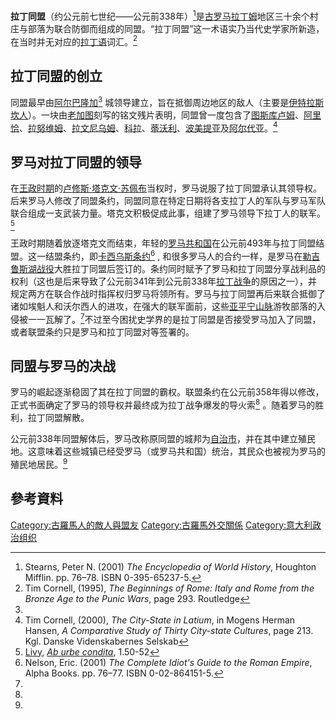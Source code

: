 '''拉丁同盟'''（约公元前七世纪——公元前338年）<ref name=Stearns>Stearns, Peter N. (2001) ''The Encyclopedia of World History'', Houghton Mifflin. pp. 76–78. ISBN 0-395-65237-5.</ref>是[[古罗马|古罗马]][[拉丁姆|拉丁姆]]地区三十余个村庄与部落为联合防御而组成的同盟。“拉丁同盟”这一术语实乃当代史学家所新造，在当时并无对应的[[拉丁语|拉丁语]]词汇。<ref>Tim Cornell, (1995), ''The Beginnings of Rome: Italy and Rome from the Bronze Age to the Punic Wars'', page 293. Routledge</ref>

==拉丁同盟的创立==
同盟最早由[[阿尔巴隆加|阿尔巴隆加]]<ref name=Stearns/> 城领导建立，旨在抵御周边地区的敌人（主要是[[伊特拉斯坎人|伊特拉斯坎人]]）。一块由[[老加图|老加图]]刻写的铭文残片表明，同盟曾一度包含了[[图斯库卢姆|图斯库卢姆]]、[[阿里恰|阿里恰]]、[[拉努维姆|拉努维姆]]、[[拉文尼乌姆|拉文尼乌姆]]、[[科拉|科拉]]、[[蒂沃利|蒂沃利]]、[[波美提亚|波美提亚]]及[[阿尔代亚|阿尔代亚]]。<ref>Tim Cornell, (2000), ''The City-State in Latium'', in Mogens Herman Hansen, ''A Comparative Study of Thirty City-state Cultures'', page 213. Kgl. Danske Videnskabernes Selskab</ref>

==罗马对拉丁同盟的领导==
在[[罗马王政时代|王政时期]]的[[卢修斯·塔克文·苏佩布|卢修斯·塔克文·苏佩布]]当权时，罗马说服了拉丁同盟承认其领导权。后来罗马人修改了同盟条约，同盟同意在特定日期将各支拉丁人的军队与罗马军队联合组成一支武装力量。塔克文积极促成此事，组建了罗马领导下拉丁人的联军。<ref>[[Livy|Livy]], ''[[Ab_urbe_condita_(book)|Ab urbe condita]]'', 1.50-52</ref>

王政时期随着放逐塔克文而结束，年轻的[[罗马共和国|罗马共和国]]在公元前493年与拉丁同盟结盟。这一结盟条约，即[[卡西乌斯条约|卡西乌斯条约]]<ref name=Nelson>Nelson, Eric. (2001) ''The Complete Idiot's Guide to the Roman Empire'', Alpha Books. pp. 76–77. ISBN 0-02-864151-5.</ref> , 和很多罗马人的合约一样，是罗马在[[勒吉鲁斯湖战役|勒吉鲁斯湖战役]]大胜拉丁同盟后签订的。条约同时赋予了罗马和拉丁同盟分享战利品的权利（这也是后来导致了公元前341年到公元前338年[[拉丁战争|拉丁战争]]的原因之一），并规定两方在联合作战时指挥权归罗马将领所有。罗马与拉丁同盟再后来联合抵御了诸如埃魁人和沃尔西人的进攻，在强大的联军面前，这些[[亚平宁山脉|亚平宁山脉]]游牧部落的入侵被一一瓦解了。<ref name=Stearns/>不过至今困扰史学界的是拉丁同盟是否接受罗马加入了同盟，或者联盟条约只是罗马和拉丁同盟对等签署的。

==同盟与罗马的决战==
{{main|拉丁战争}}
罗马的崛起逐渐稳固了其在拉丁同盟的霸权。联盟条约在公元前358年得以修改，正式书面确定了罗马的领导权并最终成为拉丁战争爆发的导火索<ref name=Stearns/> 。随着罗马的胜利，拉丁同盟解散。

公元前338年同盟解体后，罗马改称原同盟的城邦为[[自治市|自治市]]，并在其中建立殖民地。这意味着这些城镇已经受罗马（或罗马共和国）统治，其民众也被视为罗马的殖民地居民。<ref name=Nelson/>

==參考資料==
{{Reflist|2}}

[[Category:古羅馬人的敵人與盟友|Category:古羅馬人的敵人與盟友]]
[[Category:古羅馬外交關係|Category:古羅馬外交關係]]
[[Category:意大利政治组织|Category:意大利政治组织]]